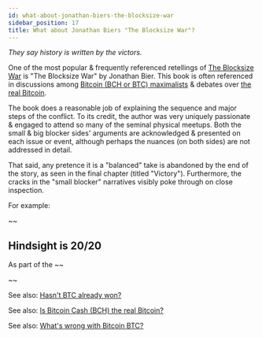 ```yaml
---
id: what-about-jonathan-biers-the-blocksize-war
sidebar_position: 17
title: What about Jonathan Biers "The Blocksize War"?
---
```



_They say history is written by the victors._

One of the most popular & frequently referenced retellings of [The Blocksize War](/start#episode-8-of-10-bitcoin-cash) is "The Blocksize War" by Jonathan Bier. This book is often referenced in discussions among [Bitcoin (BCH or BTC) maximalists](/faqs/Culture/what-is-bitcoin-maximalism) & debates over [the real Bitcoin](/faqs/BCH-vs-BTC/is-bch-the-real-bitcoin).

The book does a reasonable job of explaining the sequence and major steps of the conflict. To its credit, the author was very uniquely passionate & engaged to attend so many of the seminal physical meetups. Both the small & big blocker sides' arguments are acknowledged & presented on each issue or event, although perhaps the nuances (on both sides) are not addressed in detail.

That said, any pretence it is a "balanced" take is abandoned by the end of the story, as seen in the final chapter (titled "Victory"). Furthermore, the cracks in the "small blocker" narratives visibly poke through on close inspection.

For example: 

~~

## Hindsight is 20/20

As part of the ~~

~~

See also: [Hasn't BTC already won?](/faqs/BCH-vs-BTC/hasnt-btc-already-won)

See also: [Is Bitcoin Cash (BCH) the real Bitcoin?](/faqs/BCH-vs-BTC/is-bch-the-real-bitcoin)

See also: [What's wrong with Bitcoin BTC?](/faqs/BCH-vs-BTC/whats-wrong-with-bitcoin-btc)
